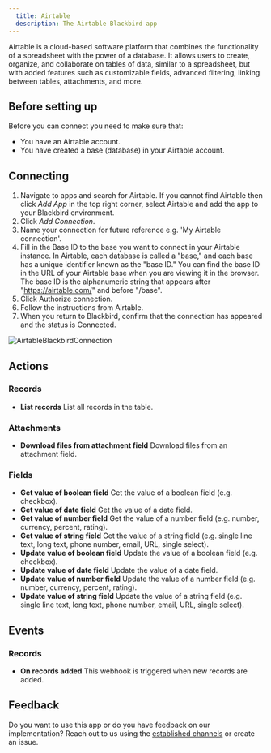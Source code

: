 ```yaml
---
  title: Airtable
  description: The Airtable Blackbird app
---
```


<LinkCard title="View on Github" target="_blank" href="https://github.com/bb-io/Airtable" icon="github" />

Airtable is a cloud-based software platform that combines the functionality of a spreadsheet with the power of a database. It allows users to create, organize, and collaborate on tables of data, similar to a spreadsheet, but with added features such as customizable fields, advanced filtering, linking between tables, attachments, and more.

## Before setting up

Before you can connect you need to make sure that:

- You have an Airtable account.
- You have created a base (database) in your Airtable account.

## Connecting

1. Navigate to apps and search for Airtable. If you cannot find Airtable then click _Add App_ in the top right corner, select Airtable and add the app to your Blackbird environment.
2. Click _Add Connection_.
3. Name your connection for future reference e.g. 'My Airtable connection'.
4. Fill in the Base ID to the base you want to connect in your Airtable instance. In Airtable, each database is called a "base," and each base has a unique identifier known as the "base ID." You can find the base ID in the URL of your Airtable base when you are viewing it in the browser. The base ID is the alphanumeric string that appears after "https://airtable.com/" and before "/base".
5. Click Authorize connection.
6. Follow the instructions from Airtable.
7. When you return to Blackbird, confirm that the connection has appeared and the status is Connected.

![AirtableBlackbirdConnection](https://raw.githubusercontent.com/bb-io/Airtable/main/image/README/AirtableBlackbirdConnection.png)

## Actions

### Records 
- **List records** List all records in the table.
### Attachments 
- **Download files from attachment field** Download files from an attachment field.
### Fields
- **Get value of boolean field** Get the value of a boolean field (e.g. checkbox).
- **Get value of date field** Get the value of a date field.
- **Get value of number field** Get the value of a number field (e.g. number, currency, percent, rating).
- **Get value of string field** Get the value of a string field (e.g. single line text, long text, phone number, email, URL, single select).
- **Update value of boolean field** Update the value of a boolean field (e.g. checkbox).
- **Update value of date field** Update the value of a date field.
- **Update value of number field** Update the value of a number field (e.g. number, currency, percent, rating).
- **Update value of string field** Update the value of a string field (e.g. single line text, long text, phone number, email, URL, single select).

## Events

### Records
- **On records added** This webhook is triggered when new records are added. 
 
## Feedback

Do you want to use this app or do you have feedback on our implementation? Reach out to us using the [established channels](https://www.blackbird.io/) or create an issue.

